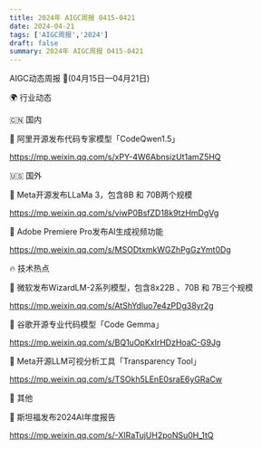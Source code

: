 ```yaml
---
title: 2024年 AIGC周报 0415-0421
date: 2024-04-21
tags: ['AIGC周报','2024']
draft: false
summary: 2024年 AIGC周报 0415-0421
---
```


AIGC动态周报 🚀(04月15日—04月21日)

🌍 行业动态

🇨🇳 国内

📰 阿里开源发布代码专家模型「CodeQwen1.5」

https://mp.weixin.qq.com/s/xPY-4W6AbnsizUt1amZ5HQ

🇺🇸 国外

📰 Meta开源发布LLaMa 3，包含8B 和 70B两个规模

https://mp.weixin.qq.com/s/viwP0BsfZD18k9tzHmDgVg

📰 Adobe Premiere Pro发布AI生成视频功能

https://mp.weixin.qq.com/s/MSODtxmkWGZhPgGzYmt0Dg

🔥 技术热点

📝 微软发布WizardLM-2系列模型，包含8x22B 、70B 和 7B三个规模

https://mp.weixin.qq.com/s/AtShYdluo7e4zPDg38yr2g

📝 谷歌开源专业代码模型「Code Gemma」

https://mp.weixin.qq.com/s/BQ1uOpKxIrHDzHoaC-G9Jg

📝 Meta开源LLM可视分析工具「Transparency Tool」

https://mp.weixin.qq.com/s/TSOkh5LEnE0sraE6yGRaCw

🎉 其他

🚀 斯坦福发布2024AI年度报告

https://mp.weixin.qq.com/s/-XIRaTujUH2poNSu0H_1tQ